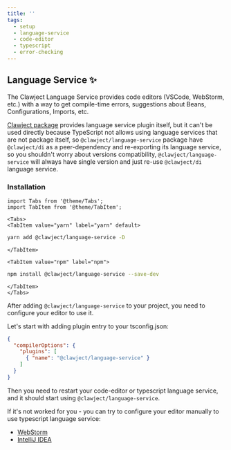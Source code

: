 ```yaml
---
title: ''
tags:
  - setup
  - language-service
  - code-editor
  - typescript
  - error-checking
---
```


## Language Service ✨

The Clawject Language Service provides code editors (VSCode, WebStorm, etc.) with a way to get compile-time errors, suggestions
about Beans, Configurations, Imports, etc.

[Clawject package](https://www.npmjs.com/package/@clawject/di) provides language service plugin itself,
but it can't be used directly because TypeScript not allows using language services that are not package itself,
so `@clawject/language-service` package have `@clawject/di` as a peer-dependency and re-exporting its language service,
so you shouldn't worry about versions compatibility, `@clawject/language-service` will always have single version
and just re-use `@clawject/di` language service.

### Installation

```mdx-code-block
import Tabs from '@theme/Tabs';
import TabItem from '@theme/TabItem';
```

```mdx-code-block
<Tabs>
<TabItem value="yarn" label="yarn" default>
```

```bash
yarn add @clawject/language-service -D
```

```mdx-code-block
</TabItem>

<TabItem value="npm" label="npm">
```

```bash
npm install @clawject/language-service --save-dev
```

```mdx-code-block
</TabItem>
</Tabs>
```

After adding `@clawject/language-service` to your project, you need to configure your editor to use it.

Let's start with adding plugin entry to your tsconfig.json:

```json
{
  "compilerOptions": {
    "plugins": [
      { "name": "@clawject/language-service" }
    ]
  }
}
```

Then you need to restart your code-editor or typescript language service,
and it should start using `@clawject/language-service`.

If it's not worked for you - you can try to configure your editor manually to use typescript language service:

- [WebStorm](https://www.jetbrains.com/help/webstorm/settings-languages-typescript.html#ws_ts_use_ts_service_checkbox)
- [IntelliJ IDEA](https://www.jetbrains.com/help/idea/typescript-support.html#ws_ts_use_ts_service_checkbox)
